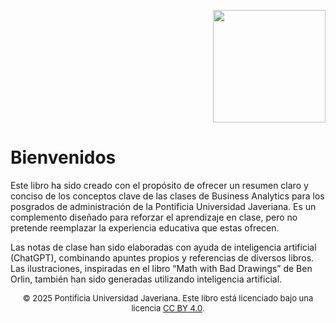 <div style="text-align: right;">
  <img src="img/logo_javeriana.png" width="180px" />
</div>

# Bienvenidos {.unnumbered}

Este libro ha sido creado con el propósito de ofrecer un resumen claro y conciso de los conceptos clave de las clases de Business Analytics para los posgrados de administración de la Pontificia Universidad Javeriana. Es un complemento diseñado para reforzar el aprendizaje en clase, pero no pretende reemplazar la experiencia educativa que estas ofrecen.

Las notas de clase han sido elaboradas con ayuda de inteligencia artificial (ChatGPT), combinando apuntes propios y referencias de diversos libros. Las ilustraciones, inspiradas en el libro "Math with Bad Drawings" de Ben Orlin, también han sido generadas utilizando inteligencia artificial.

<div style="text-align: center; font-size: small;">
  © 2025 Pontificia Universidad Javeriana. Este libro está licenciado bajo una licencia <a href="https://creativecommons.org/licenses/by/4.0/" target="_blank">CC BY 4.0</a>.
</div>

